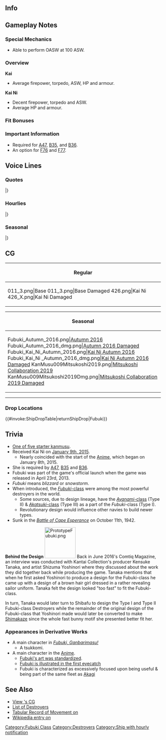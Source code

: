 ==Info==
{{KanmusuInfo|ID=011}}
{{KanmusuInfo|ID=011a}}
{{KanmusuInfo|ID=226}}

==Gameplay Notes==
===Special Mechanics===
* Able to perform OASW at 100 ASW.

===Overview===
'''Kai'''
* Average firepower, torpedo, ASW, HP and armour.  

'''Kai Ni'''
* Decent firepower, torpedo and ASW.
* Average HP and armour.

===Fit Bonuses===
{{:{{BASEPAGENAME}}/Equipment Bonuses}}
{{clear}}

===Important Information===
* Required for [[Quests#A47|A47]], [[Quests#B35|B35]], and [[Quests#B36|B36]].
* An option for [[Quests#F76|F76]] and [[Quests#F77|F77]].

==Voice Lines==
===Quotes===
{{ShipquoteHeader}}
{{ShipquoteKai
|scenario = Introduction
|origin = はじめまして！吹雪です！よろしくお願いいたします
|translation = Nice to meet you! I'm Fubuki! Thanks for having me!
|audio = Fubuki-Introduction.ogg
}}
{{ShipquoteKai
|scenario = Introduction
|kai = yes
|origin = 吹雪です！ 本日も、よろしくお願い致します！
|translation = Fubuki here! I look forward to working with you again today! 
|audio = FubukiKai-Intro.mp3
}}
{{ShipquoteKai
|scenario = Introduction
|kai2 = yes
|origin = お疲れ様です、吹雪です！ はいっ、頑張ります！
|translation = Thank you very much! It's Fubuki! Yes, I'll do my best!
|audio = FubukiKai2-Introduction.ogg
}}
{{ShipquoteKai
|scenario = Library
|origin = ワシントン条約制限下で設計された、世界中を驚愕させたクラスを超えた特型駆逐艦の1番艦、吹雪です。
私たちは、後の艦隊型駆逐艦のベースとなりました。
はいっ、頑張ります！
|translation = I'm Fubuki, the first ship of the special type destroyers designed under the Washington Naval Treaty. We were superior to existing ship classifications and shocked the world. Based on our design, many following fleet-type destroyers were built.  Yes sir, I'll do my best!
|audio = Fubuki-Library.ogg
}}
{{ShipquoteKai
|scenario = Secretary 1
|origin = お疲れ様です！司令官！
|translation = Thanks for the hard work, Commander!
|audio = Fubuki-Secretary_1.ogg
}}
{{ShipquoteKai
|scenario = Secretary 1
|kai = yes
|origin = いつでも行けます！司令官！
|translation = I'm ready any time! Commander!
|audio = FubukiKai-Secretary_1.ogg
}}
{{ShipquoteKai
|scenario = Secretary 1
|kai2 = yes
|origin = 出撃ですか？ 頑張ります！
|translation = A sortie? I'll do my best!
|audio = FubukiKaiNi-Sec1.mp3
}}
{{ShipquoteKai
|scenario = Secretary 2
|origin = 次は、何をすればよろしいですか？
|translation = What do you want to do next?
|audio = Fubuki-Secretary_2.ogg
}}
{{ShipquoteKai
|scenario = Secretary 2
|kai = yes
|origin = はいっ！ 準備完了です、司令官！
|translation = Yes sir! Preparations are complete, Commander!
|audio = FubukiKai-Sec2.mp3
}}
{{ShipquoteKai
|scenario = Secretary 3
|origin = し、司令官…？
|translation = C-Commander...?
|audio = Fubuki-Secretary_3.ogg
}}
{{ShipquoteKai
|scenario = Secretary 3
|kai = yes
|origin = なーにぃ、睦月ちゃん。えっ、えぇっ……し、司令官……！？
|translation = What is it, Mutsuki-chan? Eh, er... Commander!?<ref>[[Anime]]: Mutsuki was initially Fubuki's squadmate & roommate.</ref>
|audio = FubukiKai-Sec3.mp3
}}
{{ShipquoteKai
|scenario = Secretary (Idle)
|kai = yes
|origin = 主砲……よし。魚雷発射管……よし。機関……大丈夫！ ふぅ、あとは……ああ、そうだ、あの辺も確認しておこう。えっと……。
|translation = Main battery... check. Torpedo tubes... check. Engines... alright! Hm, that... Ah, yes, that there is checked, too. Um...
|audio = FubukiKai2-Idle.ogg
}}
{{ShipquoteKai
|scenario = Secretary (Married)
|origin = やりましたぁ！
|translation = I did it!
|audio = Fubuki-SecMarried.mp3
}}
{{ShipquoteKai
|scenario = Secretary (Married)
|kai = yes
|origin = いつもお疲れ様です、司令官。あの…これ、吹雪が作りました。もしよかったら、召し上がってください。ど、どうぞ…。
|translation = I hope you aren't too tired, Commander! Umm… I cooked this for Commander. Please, enjoy!<ref>Kai line.</ref>
|audio = FubukiKai2-Wedding_Line.ogg
}}
{{ShipquoteKai
|scenario = Wedding
|origin = あの、あのぉ…私、司令官のこと…大す…い、いえっ信頼しています！はい！
|translation = Umm… Hey... Commander... I... really... l-li... no... I have total faith in you! Yes!
|audio = Fubuki-Wedding.ogg
}}
{{ShipquoteKai
|scenario = Player's Score
|origin = 司令官、連絡が届きました
|translation = Commander, a communique has arrived.
|audio = Fubuki-Looking_At_Scores.ogg
}}
{{ShipquoteKai
|scenario = Player's Score
|kai = yes
|origin = 司令官、状況の確認ですね？
|translation = Reviewing the communique, Commander?
|audio = FubukiKai2-Looking_At_Scores.ogg
}}
{{ShipquoteKai
|scenario = Joining the Fleet
|origin = 私がやっつけちゃうんだから！
|translation = I'll be the one to finish them off!
|audio = Fubuki-Joining_A_Sortie.ogg
}}
{{ShipquoteKai
|scenario = Joining the Fleet
|kai = yes
|origin = 私がきっと、やっつけちゃうんだから！抜錨です！
|translation = I'll definitely be the one to finish them off! Setting sail!
|audio = FubukiKai-JoinFleet.mp3
}}
{{ShipquoteKai
|scenario = Joining the Fleet
|kai2 = yes
|origin = 第十一駆逐隊、吹雪！ 出撃します！
|translation = Fubuki of Destroyer Division 11, sortieing! <ref>Fubuki spent time assigned to the [[Historical Formations#Fleets|IJN 1st Fleet]]'s [[Historical Formations#Torpedo Squadrons|DesRon3's DesDiv11]]</ref>
|audio = FubukiKai2-Joining_A_Sortie.ogg
}}
{{ShipquoteKai
|scenario = Equipment 1
|origin = ありがとうございます！もっと頑張りますね！
|translation = Thank you! I'll try harder!
|audio = Fubuki-Equipment_1.ogg
}}
{{ShipquoteKai
|scenario = Equipment 1
|kai = yes
|origin = あ…！ありがとうございます！
|translation = Ah...! Thank you very much!
|audio = FubukiKai-Equip1.mp3
}}
{{ShipquoteKai
|scenario = Equipment 1
|kai2 = yes
|origin = 司令官、ありがとうございます。
|translation = Thank you very much, Commander. 
|audio = FubukiKai2-Equipment_1.ogg
}}
{{ShipquoteKai
|scenario = Equipment 2
|origin = 司令官の為に、私、頑張ります！
|translation = I'll try my best for you, Commander!
|audio = Fubuki-Equipment_2.ogg
}}
{{ShipquoteKai
|scenario = Equipment 2
|kai = yes
|origin = 私、もっともーっとがんばります！
|translation = I'll do my very best!
|audio = FubukiKai-Equip2.mp3
}}
{{ShipquoteKai
|scenario = Equipment 2
|kai2 = yes
|origin = この装備…これなら、もっと頑張れます！
|translation = This equipment... with this, I can do even better! 
|audio = FubukiKai2-Equipment_2.ogg
}}
{{ShipquoteKai
|scenario = Equipment 3
|origin = やりました！
|translation = I did it!
|audio = Fubuki-Equipment_3.ogg
}}
{{ShipquoteKai
|scenario = Equipment 3
|kai = yes
|origin = はい！ 司令官！
|translation = Yes, Commander!
|audio = FubukiKai2-Equipment_3.ogg
}}
{{ShipquoteKai
|scenario = Supply
|origin = ありがとうございます。もっとがんばりますね
|translation = Thank you very much. I'll keep working hard!
|audio = Fubuki-Supply.ogg
}}
{{ShipquoteKai
|scenario = Supply
|kai = yes
|origin = ありがとうございます。司令官。これでまた、頑張れます！
|translation = Thank you very much, Commander. I'll be give it my best with this!
|audio = FubukiKai2-Supply.ogg
}}
{{ShipquoteKai
|scenario = Docking (Minor Damage)
|origin = ちょっとだけ、お休みします。
|translation = I think I'll take a quick break...
|audio = Fubuki-Docking_Minor.ogg
}}
{{ShipquoteKai
|scenario = Docking (Major Damage)
|origin = すみません司令官…おやすみなさい。
|translation = I'm sorry, Commander. Good night...
|audio = Fubuki-Docking_Major.ogg
}}
{{ShipquoteKai
|scenario = Docking (Completed)
|origin = 司令官、艦の修復が完了しました！
|translation = Commander, I'm done with my repairs!
|audio = Fubuki-Docking Completed.ogg
}}
{{ShipquoteKai
|scenario = Construction
|origin = あ！新しい仲間が来たみたいですよ？
|translation = Oh! It seems like we have a new friend!
|audio = Fubuki-Construction.ogg
}}
{{ShipquoteKai
|scenario = Returning from Sortie
|origin = 作戦が完了したようですね
|translation = It seems like the operation was a success.
|audio = Fubuki-Returning_From_Sortie.ogg
}}
{{ShipquoteKai
|scenario = Returning from Sortie
|kai = yes
|origin = 作戦完了です。お疲れ様です！
|translation = Operation complete. Thank you very much!
|audio = FubukiKai2-Returning_From_Sortie.ogg
}}
{{ShipquoteKai
|scenario = Starting a Sortie
|origin = 皆！準備はいい？
|translation = Everyone! Are you ready?
|audio = Fubuki-Starting_A_Sortie.ogg
}}
{{ShipquoteKai
|scenario = Starting a Sortie
|kai2 = yes
|origin = 出撃です！ 皆、準備はいい？
|translation = We're sortieing! Are you ready everyone?
|audio = FubukiKai2-Starting_A_Sortie.ogg
}}
{{ShipquoteKai
|scenario = Starting a Battle
|origin = いっけー！
|translation = Go!
|audio = Fubuki-Battle_Start.ogg
}}
{{ShipquoteKai
|scenario = Starting a Battle
|kai = yes
|origin = 撃ち方始めっ！　いっけー！
|translation = Commence firing! Go! 
|audio = FubukiKai2-Battle_Start.ogg
}}
{{ShipquoteKai
|scenario = Attack
|origin = 当たってぇ！
|translation = Please hit!
|audio = Fubuki-Attack.ogg
}}
{{ShipquoteKai
|scenario = Attack
|kai = yes
|origin = うん、私がみんなを守るんだから！
|translation = Yeah, I will protect everyone!
|audio = FubukiKai2-Attack.ogg
}}
{{ShipquoteKai
|scenario = Night Battle Attack
|origin = お願い！当たって下さぁい！
|translation = Please! Please hit!
|audio = Fubuki-Night_Attack.ogg
}}
{{ShipquoteKai
|scenario = Night Battle Attack
|kai = yes
|origin = お願い！当たって下さぁい！
|translation = Please! Please hit!<ref>Same line but different intonation.</ref>
|audio = FubukiKai-NightAttack.mp3
}}
{{ShipquoteKai
|scenario = Night Battle
|origin = 酸素魚雷、一斉発射よ！
|translation = Fire all the oxygen torpedoes!
|audio = Fubuki-Night_Battle.ogg
}}
{{ShipquoteKai
|scenario = Night Battle
|kai = yes
|origin = 夜戦開始時 =雷撃戦準備。敵を追撃します。
|translation = Prepare for a torpedo attack. Pursuing the enemy. 
|audio = FubukiKai-NightBattle.mp3
}}
{{ShipquoteKai
|scenario = Night Battle
|kai2 = yes
|origin = 追撃戦に移行します。私に続いてください！
|translation = Transitioning to pursuit attack. Please follow me!
|audio = FubukiKai2-Night_Battle.ogg
}}
{{ShipquoteKai
|scenario = MVP
|origin = 私、やりました！司令官のお陰です！
|translation = I did it! It's all thanks to you, Commander!
|audio = Fubuki-MVP.ogg
}}
{{ShipquoteKai
|scenario = Minor Damage 1
|origin = きゃあっ！
|translation = Kyaa!
|audio = Fubuki-Minor_Damage_1.ogg
}}
{{ShipquoteKai
|scenario = Minor Damage 2
|origin = あうっ！
|translation = Auu!
|audio = Fubuki-Minor_Damage_2.ogg
}}
{{ShipquoteKai
|scenario = Major Damage
|origin = そんなっ！ダメですぅ！
|translation = No way! You can't!
|audio = Fubuki-Major_Damage.ogg
}}
{{ShipquoteKai
|scenario = Sunk
|origin = いやぁ…嫌だよぉ…！
|translation = No... I hate this...!
|audio = Fubuki-Sunk.ogg
}}
|} <references/>

{{clear}}

===Hourlies===
{{ShipquoteHeader | type = hourly}}
{{ShipquoteKai
|scenario = 00:00 
|origin = 司令官、日付が変わりました。本日は私、吹雪が時刻をお知らせいたしますね 
|translation = Commander, the date has changed. Today, I, Fubuki, will be timekeeper.
|audio = FubukiKai2-00.ogg
}}
{{ShipquoteKai
|scenario = 01:00 
|origin = マルヒトマルマルです、はい！ 
|translation = It's 0100, yes! 
|audio = FubukiKai2-01.ogg
}}
{{ShipquoteKai
|scenario = 02:00 
|origin = マルフタマルマルです！　司令官、この時間は、鎮守府も静かですね 
|translation = It's 0200! Commander, it's pretty quiet around here this late. 
|audio = FubukiKai2-02.ogg
}}
{{ShipquoteKai
|scenario = 03:00 
|origin = マルサンマルマルです！　え、私？　あ、はい、大丈夫です！　眠くなんかないです！
|translation = It's 0300. Eh, me? Ah, yes, I'm fine! I'm not getting sleepy! 
|audio = FubukiKai2-03.ogg
}}
{{ShipquoteKai
|scenario = 04:00 
|origin = マルヨン……マルマルです……んあっ……！？ ちがっ、違うんです！ はい！ 吹雪、バッチリ元気です！ 
|translation = It's... 0-4... 00... Ah...!? No, no! Yes! I'm full of energy!<ref>Assuring you that she's not nodding off...</ref>
|audio = FubukiKai2-04.ogg
}}
{{ShipquoteKai
|scenario = 05:00 
|origin = マルゴーマルマルです！ 司令官、朝この時間は気持ちいですね！ はい！ 
|translation = It's 0500! Commander, don't you think these morning hours feel great? Yes!
|audio = FubukiKai2-05.ogg
}}
{{ShipquoteKai
|scenario = 06:00 
|origin = マルロクマルマルです！ 総員起こし、ですよね！掛けます！艦隊、総員起こし！ 
|translation = It's 0600! It's time to get everybody else up! I'll make the call! It's time to rise and shine, everybody!
|audio = FubukiKai2-06.ogg
}}
{{ShipquoteKai
|scenario = 07:00 
|origin = マルナナマルマルです！ 司令官、朝食、こちらにご用意しました。和朝食です。お味噌汁は、今朝はじゃがいもです！ 
|translation = It's 0700! Commander, here's your breakfast. It's a Japanese-styled breakfast. This morning, it's miso soup with potatoes!
|audio = FubukiKai2-07.ogg
}}
{{ShipquoteKai
|scenario = 08:00 
|origin = マルハチマルマルです！ よし、これで洗い物はオッケイっと……はい！司令官、吹雪、出撃準備完了です！ 
|translation = It's 0800! Alright, the dishes are all washed! I'm all set to sortie, Commander! 
|audio = FubukiKai2-08.ogg
}}
{{ShipquoteKai
|scenario = 09:00 
|origin = マルキューマルマルです！ 白雪ちゃん、初雪ちゃん、準備はいい？　司令官、第十一駆逐隊、いつでも出撃できます！ 
|translation = It's 0900! Shirayuki-chan, Hatsuyuki-chan, are you ready? Commander, the 11th Destroyer Division is ready to sortie at any time!
|audio = FubukiKai2-09.ogg
}}
{{ShipquoteKai
|scenario = 10:00 
|origin = ヒトマルマルマルです！ 赤城さん……いつ見ても素敵です！ いつか……私も赤城さんの随伴艦として出撃よ……あっ！ 夢です！ 夢！ 
|translation = It's 1000! Akagi-san... always looks so wonderful! Someday, I'll be sortieing with her as an escort ship... Ahh..! It's a dream! A dream!<ref>[[Anime]]: [[Akagi]]'s her idol.</ref> 
|audio = FubukiKai2-10.ogg
}}
{{ShipquoteKai
|scenario = 11:00 
|origin = ヒトヒトマルマルです！ もうすぐお昼ですね。今日のお昼はどうしましょう……司令官、やっぱりカレーでしょうか？ 
|translation = It's 1100! It'll be lunchtime soon. What should today's lunch be... Commander, how about the usual curry? 
|audio = FubukiKai2-11.ogg
}}
{{ShipquoteKai
|scenario = 12:00 
|origin = ヒトフタマルマルです！ 司令官、吹雪もカレーを作ってみました！ どうでしょう？　人参と玉葱がですね……ああっそうなんです！ 隠し味はですねぇ……あっ！ おかわりあります！ 
|translation = It's 1200! Commander, I made some curry! How is it? There are carrots and onions... Ah, that's about it! The secret ingredient... Ah! Have some seconds!
|audio = FubukiKai2-12.ogg
}}
{{ShipquoteKai
|scenario = 13:00 
|origin = ヒトサンマルマルです！ 午後の作戦展開はどうしましょう？　出撃艦隊の編成は……あっ、司令官、お疲れですか？ 
|translation = It's 1300! What are this afternoon's strategy developments? Fleet sortie compositions... Oh, Commander, are you getting tired?
|audio = FubukiKai2-13.ogg
}}
{{ShipquoteKai
|scenario = 14:00 
|origin = ヒトヨンマルマルです！ あっ、古鷹さん、どうしたんですか？　青葉さん？　んーん、見てないです……あ、はい！ 
|translation = It's 1400! Oh, Furutaka-san, what's the matter? Huh? Aoba-san? Hmm... I haven't seen her. ...Ah, yes!<ref>They all took part in the [[#Trivia|''Battle of Cape Esperance'']]</ref>
|audio = FubukiKai2-14.ogg
}}
{{ShipquoteKai
|scenario = 15:00 
|origin = ヒトゴーマルマルです！ はい、古鷹先輩はとてもよくしてくれるんです。優しい方です。あ！ 青葉さんだ！ 青葉さーん！
|translation = It's 1500! Yes, Furutaka-senpai really does things well. She's a kind person. Oh! It's Aoba-san! Aoba-saaaan!
|audio = FubukiKai2-15.ogg
}}
{{ShipquoteKai
|scenario = 16:00 
|origin = ヒトロクマルマルです！ 青葉さん、さっき古鷹さんが探してましたよ？　え？　いいんですか？　あれ、行っちゃった……えっと……
|translation = It's 1600! Aoba-san, a little while ago, Furutaka-san was looking for you. Is everything alright? Huh, she went off... um...<ref>Apparently, [[Aoba]] [https://danbooru.donmai.us/posts/1641241 hasn't been using her searchlight these past few hours]</ref>
|audio = FubukiKai2-16.ogg
}}
{{ShipquoteKai
|scenario = 17:00 
|origin = ヒトナナマルマルです！　司令官、夕日が綺麗ですね。そろそろ、お夕食の準備をしないと…え、夜は御馳走してくれるんですか？ 
|translation = It's 1700! Don't you think the sunset's pretty, Commander? Ah, it's almost time for dinner. Oh, you'll treat me to dinner tonight?
|audio = FubukiKai2-17.ogg
}}
{{ShipquoteKai
|scenario = 18:00 
|origin = ヒトハチマルマル。司令官と外食だなんて、緊張してしまいます…えと、ナイフとフォーク…外側から使うんだよね？ 
|translation = It's 1800. I'm feeling nervous eating out with the Commander ... Are you supposed to eat from the outer-edge of the plate?
|audio = FubukiKai2-18.ogg
}}
{{ShipquoteKai
|scenario = 19:00 
|origin = ヒトキュウマルマルです！　司令官、このコンソメスープ、とぉっても美味しいです！　このサラダも…洋食ってオシャレですね！ 
|translation = It's 1900! Commander, this consommé soup is hot and delicious! This salad, too... They all feel so Western and classy, doesn't it?
|audio = FubukiKai2-19.ogg
}}
{{ShipquoteKai
|scenario = 20:00 
|origin = フタマルマルマルです！　お腹いっぱいです、司令官！　あ、これはいっぱい働いてお返ししないと。はい！　吹雪、もっと頑張ります！
|translation = It’s 2000! I’m full, Commander! Ah, from here, I'll have to work hard to return the favor. Yes! I'll continue to do do my best!
|audio = FubukiKai2-20.ogg
}}
{{ShipquoteKai
|scenario = 21:00 
|origin = フタヒトマルマルです！　あ、由良さんだ！　素敵ですよね、由良さん。白雪ちゃん達と一緒にお世話になったんです、はい！ 
|translation = It's 2100! Oh, it's Yura-san! She's wonderful, isn't she? Shirayuki-chan and the rest of us are all grateful to her, yeah!<ref>As a member of DesDiv11, & later DesDiv20, Fubuki and her sisters served with [[Yura]] in [[Historical Formations#Battle Participants|operations from 1941-1942]].</ref>
|audio = FubukiKai2-21.ogg
}}
{{ShipquoteKai
|scenario = 22:00 
|origin = フタフタマルマル…え、夢ですか？　強くなって、皆を護ることが出来て、平和になったら…ずーっと日向ぼっこをしてたいです。 
|translation = 2200... Eh, my dreams? I want to become stronger and be able to protect everyone... If peace comes... I think I'll just bask in the sun all day.
|audio = FubukiKai2-22.ogg
}}
{{ShipquoteKai
|scenario = 23:00 
|origin = フタサンマルマルです。司令官の夢はなんですか？　うん…わぁ、そうなんだ！　良かった♪　私もおんなじです、はい！ 
|translation = It's 2300. Commander, what did you dream of? Mm... Is that so? That's great ♪ I had a similar dream!
|audio = FubukiKai2-23.ogg
}}
|} <references/>

{{clear}}

===Seasonal===
{{SeasonalHeaderOld}}
{{SeasonalQuote
|scenario = [[Seasonal/Christmas_2014|Christmas 2014]]
|origin = クリスマス？ これが、クリスマス！？ 司令官、素敵ですね！ ツリーも綺麗です♪
|translation =	Christmas? So this is Christmas!? It’s wonderful, Commander! The tree is beautiful♪
|audio = Fubuki_Christmas_2015_Sec1.ogg
|notes =
}}
{{SeasonalQuote
|scenario = [[Seasonal/New_Year_2015|New Year 2015]]
|origin = あけましておめでとうございます、司令官！今年ももーっともーっとがんばりますね！
|translation =	Happy New Year, Commander! I’ll do my very, very best this year!
|audio = Fubuki_New_Years_Day_2016.ogg
|notes =
}}
{{SeasonalQuote
|scenario = [[Seasonal/Valentine%27s_Day_2015|Valentine’s Day 2015]]
|origin = あの、司令官、これ、受けとってください！ち、ちがいます！チョコレートです！
|translation =	Umm, please accept this, Commander! N-no! It’s chocolate!
|audio = Fubuki Valentines2015.ogg
|notes = 
}}
{{SeasonalQuote
|scenario = [[Seasonal/Second_Anniversary|2nd Anniversary]]
|origin =司令官、今日は私たちにとって、特別の日ですね？ご一緒出って幸せです、はい！
|translation =	Today is a special day for us right, Commander? I’ll be happy to accompany you, yes!
|audio = 011-2ndAnniv.mp3
|notes = 
}}
{{SeasonalQuote
|scenario = [[Seasonal/Rainy_Season_2015|Rainy Season 2015]]
|origin = 今日も雨ですね。梅雨ですから、仕方ないですね、雨。そうだ！訓練しましょう、うん！あれ、白露型が元気、ですね。
|translation =	It’s raining today again. It’s inevitable that it rains during the rainy season. I know! Let’s train! Oh, the Shiratsuyu-class is looking well.
|audio = Fubuki_Rainy_Secretary_1_.ogg
|notes =
}}
{{SeasonalQuote
|scenario = [[Seasonal/Mid_Summer_Season_Update|Midsummer 2015]]
|origin = 特型駆逐艦集合！夏の演習を始めます！二隻一組になって！あ…あ、そうだ！私と組もう？ね？
|translation =	Special Type Destroyers assemble! We’re beginning summer exercises! Form up in pairs! A... ah, I know! Do you want to pair up with me? Hey?
|audio = Fubuki_Mid_Summer.ogg
|notes =
}}
{{SeasonalQuote
|scenario = [[Seasonal/End_of_Year_2015|End of Year 2015]]
|origin = えぇ、司令官、新年の初詣ですか？ごめんなさい、このあと間宮さんのところに年越しそばの仕込みの手伝いに行くんです。よかったら食べに来てください！大盛りにします！
|translation =	Eh, the New Year’s shrine visit, Commander? Sorry, I need to help Mamiya with making the New Year’s soba. Please come have some if you don’t mind! I’ll give you an extra large serving!
|audio = Fubuki_Year_End_2015_Sec1.ogg
|notes = 
}}
{{SeasonalQuote
|scenario = [[Seasonal/New_Year_2016|New Year 2016]]
|origin = あけましておめでとうございます、司令官！羽根つきしましょう！負けたら、顔に墨で罰点ですから！私？負けません！
|translation =	Happy New Year, Commander! Let’s play hanetsuki! I’ll draw crosses all over your face when you lose! Me? I won’t lose!
|audio = Fubuki_New_Year_2017_sec1.mp3
|notes = 
}}
{{SeasonalQuote
|scenario = [[Seasonal/Setsubun_2016|Setsubun 2016]]
|origin = 吹雪、節分も全力で頑張ります！目標確認、投げます！うりゃーっ！……着弾確認、目標沈黙です！やりましたぁ！……え、えへへ…。
|translation =	I’ll do my absolute best during Setsubun! Target spotted, throwing! Uryaaa~! …Hit confirmed, target unresponsive! I did iiit~! …H-heheh…
|audio = Fubuki_Setsubun_2016_Sec1.ogg
|notes = 
}}
{{SeasonalQuote
|scenario = [[Seasonal/Valentine%27s_Day_2016|Valentine’s Day 2016]]
|origin = 司令官！今日はバレンタインですね！大きなハートのチョコ、作ったんですよ！はい！あれ、うえ～、なんか、溶けてる！？
|translation =	Commander! It’s Valentine’s today! I made a huge heart-shaped chocolate! Yes! Huh, noo, it’s melting!?
|audio = Fubuki_Valentine_Sec1.ogg
|notes = 
}}
{{SeasonalQuote
|scenario = [[Seasonal/White_Day_2016|White Day 2016]]
|origin = クッキー、貰ってもいいんですか？ 私、チョコ失敗しちゃったのに…えぇ、珍しいホットチョコのお礼、ですか？ あぁ、すみません…
|translation =	Is it alright for me to accept these cookies? My chocolate failed after all… Eh, you’re thankful for the unusual hot chocolate? Ah, sorry…
|audio = Fubuki_White_Day_2016.ogg
|notes = 
}}
{{SeasonalQuote
|scenario = [[Seasonal/Third_Anniversary|3rd Anniversary]]
|origin = 司令官、三周年ですよ、三周年です！もう、本当にびっくりです！特型駆逐艦吹雪、幸せであります！なんて、えへっ！
|translation =	It’s the 3rd Anniversary now, Commander! Jeez, I was really surprised! The Special-type Destroyer Fubuki, blesses you! Just kidding, ehe~!
|audio = Fubuki_3rd_Anniversary_Sec1.mp3
|notes = 
}}
{{SeasonalQuote
|scenario = [[Seasonal/Autumn_2016|Autumn 2016]]
|origin = 特型駆逐艦、吹雪型一番館、吹雪！行きます司令官！見てなさい！
|translation =	Special-type destroyer, 1st ship of the Fubuki-class, Fubuki! I’m heading out, Commander! Just watch me!
|audio = Fubuki_Autumn_2016_Sec1.mp3
|notes = 
}}
{{SeasonalQuote
|scenario = [[Seasonal/Fifth_Anniversary|5th Anniversary]]
|origin = あぁ、いたいた！司令官探しましたよ！今日は特別な日、みんなと一緒にお祝いしましょう！吹雪も、腕を奮っちゃいます！
|translation =	Ah, there you are! I’ve been looking for you! Today is a special day so let’s celebrate it with everyone! I’ll work hard too!
|audio = Fubuki_5th_Anniversary_Sec1.mp3
|notes = 
}}
|}

==CG==
{| class="mw-collapsible mw-collapsed wikitable" style="width: 100%;"
!Regular
|-
|<gallery>
011_3.png|Base
011_3.png|Base Damaged
426.png|Kai Ni
426_X.png|Kai Ni Damaged
</gallery>
|}

{| class="mw-collapsible mw-collapsed wikitable" style="width: 100%;"
!Seasonal
|-
|<gallery>
Fubuki_Autumn_2016.png|[[Seasonal/Autumn_2016|Autumn 2016]]
Fubuki_Autumn_2016_dmg.png|[[Seasonal/Autumn_2016|Autumn 2016 Damaged]]
Fubuki_Kai_Ni_Autumn_2016.png|[[Seasonal/Autumn_2016|Kai Ni Autumn 2016]]
Fubuki_Kai_Ni _Autumn_2016_dmg.png|[[Seasonal/Autumn_2016|Kai Ni Autumn 2016 Damaged]]
KanMusu009Mitsukoshi2019.png|[[Seasonal/Hinamatsuri_2019|Mitsukoshi Collaboration 2019]]
KanMusu009Mitsukoshi2019Dmg.png|[[Seasonal/Hinamatsuri_2019|Mitsukoshi Collaboration 2019 Damaged]]
</gallery>
|}

----

=== Drop Locations ===
{{#invoke:ShipDropTable|returnShipDrop|Fubuki}}

==Trivia==
* [[Tutorial: How to Play#Selecting a Starter Ship|One of five starter kanmusu]].
* Received Kai Ni on [[Game_Updates/2015/January_9th|January 9th, 2015]].
** Nearly coincided with the start of the [[Anime]], which began on January 8th, 2015.
*She is required by [[Quests#A47|A47]], [[Quests#B35|B35]] and [[Quests#B36|B36]].
* Fubuki was part of the game's official launch when the game was released in April 23rd, 2013.
* ''Fubuki'' means ''blizzard'' or ''snowstorm''.
* When introduced, the [[:Category:Fubuki Class|''Fubuki''-class]] were among the most powerful destroyers in the world.
** Some sources, due to design lineage, have the [[:Category:Ayanami Class|''Ayanami''-class]] (Type II) & [[:Category:Akatsuki Class|''Akatsuki''-class]] (Type III) as a part of the ''Fubuki''-class (Type I).
** Revolutionary design would influence other navies to build newer types.
* Sunk in the [[wikipedia:Battle_of_Cape_Esperance|''Battle of Cape Esperance'']] on October 11th, 1942.

'''Behind the Design'''
[[File:PrototypeFubuki.png|right|100px]]
Back in June 2016's Comtiq Magazine, an interview was conducted with Kantai Collection's producer Kensuke Tanaka, and artist Shizuma Yoshinori where they discussed about the work they did together back while producing the game. Tanaka mentions that when he first asked Yoshinori to produce a design for the Fubuki-class he came up with a design of a brown hair girl dressed in a rather revealing sailor uniform. Tanaka felt the design looked "too fast" to fit the Fubuki-class. 

In turn, Tanaka would later turn to Shibafu to design the Type I and Type II Fubuki-class Destroyers while the remainder of the original design of the Fubuki-class that Yoshinori made would later be converted to make [[Shimakaze]] since the whole fast bunny motif she presented better fit her.

===Appearances in Derivative Works===
* A main character in [[Merchandise/Manga#Fubuki.2C Ganbarimasu.21|''Fubuki, Ganbarimasu!'']]
** A tsukkomi.
* A main character in the [[Anime]].
** [[Anime/Characters#Fubuki|Fubuki's art was standardized]].
** [[Anime/Notes & Trivia#Eyecatches|Fubuki is illustrated in the first eyecatch]]
** Fubuki is characterized as excessively focused upon being useful & being part of the same fleet as [[Anime/Characters#Akagi|Akagi]]

==See Also==
* [[{{PAGENAMEE}}/Gallery|View {{PAGENAMEE}}'s CG]]
* [[List of destroyers by upgraded maximum stats|List of Destroyers]]
* [http://www.combinedfleet.com/fubuki_t.htm Tabular Record of Movement on {{PAGENAMEE}}]
* [[wikipedia:Japanese_destroyer_Fubuki|Wikipedia entry on {{PAGENAMEE}}]]

{{shiplist}}
[[Category:Fubuki Class]]
[[Category:Destroyers]]
[[Category:Ship with hourly notification]]
